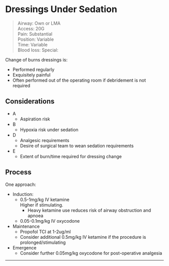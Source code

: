 # Dressings Under Sedation

>Airway: Own or LMA <br>
>Access: 20G <br>
>Pain: Substantial <br>
>Position: Variable <br>
>Time: Variable <br>
>Blood loss:
>Special:

Change of burns dressings is:

* Performed regularly
* Exquisitely painful
* Often performed out of the operating room if debridement is not required

## Considerations

* A
	* Aspiration risk
* B
	* Hypoxia risk under sedation
* D
	* Analgesic requirements
	* Desire of surgical team to wean sedation requirements
* E
	* Extent of burn/time required for dressing change

## Process

One approach:

* Induction:
	* 0.5-1mg/kg IV ketamine\
	Higher if stimulating.
		* Heavy ketamine use reduces risk of airway obstruction and apnoea
	* 0.05-0.1mg/kg IV oxycodone
* Maintenance
	* Propofol TCI at 1-2ug/ml
	* Consider additional 0.5mg/kg IV ketamine if the procedure is prolonged/stimulating
* Emergence
	* Consider further 0.05mg/kg oxycodone for post-operative analgesia

---